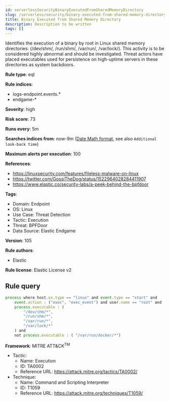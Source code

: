 ```yaml
---
id: serverlessSecurityBinaryExecutedFromSharedMemoryDirectory
slug: /serverless/security/binary-executed-from-shared-memory-directory
title: Binary Executed from Shared Memory Directory
description: Description to be written
tags: []
---
```


<div id="binary-executed-from-shared-memory-directory"></div>

Identifies the execution of a binary by root in Linux shared memory directories: (/dev/shm/, /run/shm/, /var/run/, /var/lock/). This activity is to be considered highly abnormal and should be investigated. Threat actors have placed executables used for persistence on high-uptime servers in these directories as system backdoors.

**Rule type**: eql

**Rule indices**: 

* logs-endpoint.events.*
* endgame-*

**Severity**: high

**Risk score**: 73

**Runs every**: 5m

**Searches indices from**: now-9m ([Date Math format](((ref))/common-options.html#date-math), see also <DocLink id="serverlessSecurityRulesUiCreate" section="set-the-rules-schedule">`Additional look-back time`</DocLink>)

**Maximum alerts per execution**: 100

**References**: 

* https://linuxsecurity.com/features/fileless-malware-on-linux
* https://twitter.com/GossiTheDog/status/1522964028284411907
* https://www.elastic.co/security-labs/a-peek-behind-the-bpfdoor

**Tags**: 

* Domain: Endpoint
* OS: Linux
* Use Case: Threat Detection
* Tactic: Execution
* Threat: BPFDoor
* Data Source: Elastic Endgame

**Version**: 105

**Rule authors**: 

* Elastic

**Rule license**: Elastic License v2

## Rule query

```js
process where host.os.type == "linux" and event.type == "start" and
    event.action : ("exec", "exec_event") and user.name == "root" and
    process.executable : (
        "/dev/shm/*",
        "/run/shm/*",
        "/var/run/*",
        "/var/lock/*"
    ) and
    not process.executable : ( "/var/run/docker/*")

```

**Framework**: MITRE ATT&CK<sup>TM</sup>

* Tactic:
    * Name: Execution
    * ID: TA0002
    * Reference URL: https://attack.mitre.org/tactics/TA0002/
* Technique:
    * Name: Command and Scripting Interpreter
    * ID: T1059
    * Reference URL: https://attack.mitre.org/techniques/T1059/

